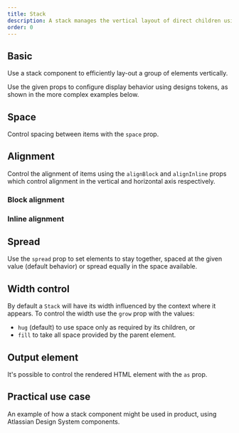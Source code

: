 ```yaml
---
title: Stack
description: A stack manages the vertical layout of direct children using flexbox.
order: 0
---
```




<CodeDocsHeader
  name="@atlaskit/primitives"
  repository="https://bitbucket.org/atlassian/atlassian-frontend-mirror"
  directoryName="primitives"
/>

## Basic

Use a stack component to efficiently lay-out a group of elements vertically.

Use the given props to configure display behavior using designs tokens, as shown in the more complex examples below.

<Example Component={StackBasic} packageName="@atlaskit/primitives/stack" />

## Space

Control spacing between items with the `space` prop.

<Example Component={StackSpaceBasic} packageName="@atlaskit/primitives/stack" />

## Alignment

Control the alignment of items using the `alignBlock` and `alignInline` props which control alignment in the vertical and horizontal axis respectively.

### Block alignment

<Example Component={StackAlignBlock} packageName="@atlaskit/primitives/stack" />

### Inline alignment

<Example
  Component={StackAlignInline}
  packageName="@atlaskit/primitives/stack"
/>

## Spread

Use the `spread` prop to set elements to stay together, spaced at the given value (default behavior) or spread equally in the space available.

<Example Component={StackSpread} packageName="@atlaskit/primitives/stack" />

## Width control

By default a `Stack` will have its width influenced by the context where it appears. To control the width use the `grow` prop with the values:

- `hug` (default) to use space only as required by its children, or
- `fill` to take all space provided by the parent element.

<Example Component={StackGrow} packageName="@atlaskit/primitives/stack" />

## Output element

It's possible to control the rendered HTML element with the `as` prop.

<Example Component={StackAs} packageName="@atlaskit/primitives/stack" />

## Practical use case

An example of how a stack component might be used in product, using Atlassian Design System components.

<Example
  Component={StackPracticalUseCase}
  packageName="@atlaskit/primitives/stack"
/>

